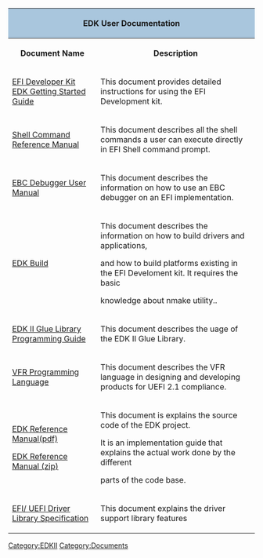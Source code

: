 <div class="t_projects">

<table>
<tr><th colspan="4" style="background-color:#a9c6dd">EDK User Documentation</th></tr>
<tr>
<th>Document Name</th>
<th>Description</th>
</tr>
<tr>
<td>
[https://sourceforge.net/projects/efidevkit/files/Edk%20Getting%20Started%20Guide%5B1%5D.0.41.pdf/download EFI Developer Kit EDK Getting Started Guide]
</td>
<td>
This document provides detailed instructions for using the EFI Development kit.</td>
</tr>

<tr>
<td>
[https://sourceforge.net/projects/efidevkit/files/Documents/ShellCommandManual.pdf/download Shell Command Reference Manual]
</td>
<td>
This document describes all the shell commands a user can execute directly in EFI Shell command prompt.</td>
</tr>

<tr>
<td>
[https://sourceforge.net/projects/efidevkit/files/Documents/EBC%20Debugger%20User%20Manual.pdf/download EBC Debugger User Manual]
</td>
<td>
This document describes the information on how to use an EBC debugger on an EFI implementation.</td>
</tr>

<tr>
<td>
[https://sourceforge.net/projects/efidevkit/files/Documents/EDK%20Build%20Document.pdf/download EDK Build]
</td>
<td>
This document describes the information on how to build drivers and applications,
 
and how to build platforms existing in the EFI Develoment kit. It requires the basic

knowledge about nmake utility..</td>
</tr>

<tr>
<td>
[https://sourceforge.net/projects/efidevkit/files/Documents/Glue_Library.pdf/download EDK II Glue Library Programming Guide]
</td>
<td>
This document describes the uage of the EDK II Glue Library.</td>
</tr>

<tr>
<td>
[https://sourceforge.net/projects/efidevkit/files/VFR.pdf/download VFR Programming Language]
</td>
<td>
This document describes the VFR language in designing and developing products for UEFI 2.1 compliance.</td>
</tr>

<tr>
<td>
[https://sourceforge.net/projects/efidevkit/files/Documents/Beginners%20handbook/EdkReferenceManual.pdf/download EDK Reference Manual(pdf)]

[https://sourceforge.net/projects/efidevkit/files/Documents/Beginners%20handbook/EdkReferenceManual.zip/download EDK Reference Manual (zip)]
</td>
<td>
This document is explains the source code of the EDK project.

It is an implementation guide that explains the actual work done by the different 

parts of the code base. </td>
</tr>
<tr>
<td>
[http://sourceforge.net/projects/efidevkit/files/Documents/EfiDriverLib.pdf/download/download EFI/ UEFI Driver Library Specification]
</td>
<td>
This document explains the driver support library features</td>
</tr>
</table>
[[Category:EDKII]]
[[Category:Documents]]